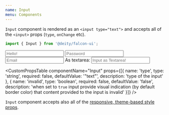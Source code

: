 ```yaml
---
name: Input
menu: Components
---
```



<ThemePreview of={Input} />

`Input` component is rendered as an `<input type="text">` and accepts all of the `<input>` props (`type`, `onChange` etc).


```javascript
import { Input } from '@deity/falcon-ui';
```


<Playground>
  <Box>
    <Input placeholder="Hello!" />
    <Input mt="lg" type="password" placeholder="Password" />
    <Input mt="lg" type="email" placeholder="Email" invalid />
    <Label mt="lg">As textarea:</Label>
    <Input as="textarea" placeholder="Input as Textarea!" />
  </Box>
</Playground>

<CustomPropsTable componentName="Input" props={[{
  name: 'type',
  type: 'string',
  required: false,
  defaultValue: '"text"',
  description: 'type of the input'
  }, {
  name: 'invalid',
  type: 'boolean',
  required: false,
  defaultValue: 'false',
  description: 'when set to <code>true</code> input provide visual indication (by default border color) that content provided to the input is invalid'
  }]}
 />

 `Input` component accepts also all of the [responsive, theme-based style props](/responsive-props).
